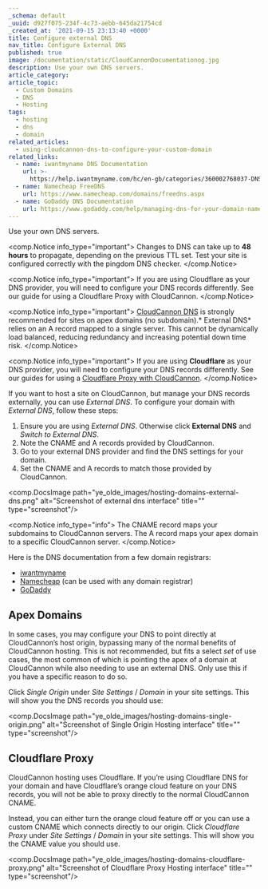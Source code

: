```yaml
---
_schema: default
_uuid: d927f075-234f-4c73-aebb-645da21754cd
_created_at: '2021-09-15 23:13:40 +0000'
title: Configure external DNS
nav_title: Configure External DNS
published: true
image: /documentation/static/CloudCannonDocumentationog.jpg
description: Use your own DNS servers.
article_category:
article_topic:
  - Custom Domains
  - DNS
  - Hosting
tags:
  - hosting
  - dns
  - domain
related_articles:
  - using-cloudcannon-dns-to-configure-your-custom-domain
related_links:
  - name: iwantmyname DNS Documentation
    url: >-
      https://help.iwantmyname.com/hc/en-gb/categories/360002768037-DNS-Nameservers
  - name: Namecheap FreeDNS
    url: https://www.namecheap.com/domains/freedns.aspx
  - name: GoDaddy DNS Documentation
    url: https://www.godaddy.com/help/managing-dns-for-your-domain-names-680
---
```

Use your own DNS servers.

<comp.Notice info_type="important">
  Changes to DNS can take up to **48 hours** to propagate, depending on the previous TTL set. Test your site is configured correctly with the pingdom DNS checker.
</comp.Notice>

<comp.Notice info_type="important">
  If you are using Cloudflare as your DNS provider, you will need to configure your DNS records differently. See our guide for using a Cloudflare Proxy with CloudCannon.
</comp.Notice>

<comp.Notice info_type="important">
  [CloudCannon DNS](/documentation/articles/configure-cloudcannon-dns/) is strongly recommended for sites on apex domains (no subdomain).\* External DNS\* relies on an A record mapped to a single server. This cannot be dynamically load balanced, reducing redundancy and increasing potential down time risk.
</comp.Notice>

<comp.Notice info_type="important">
  If you are using **Cloudflare** as your DNS provider, you will need to configure your DNS records differently. See our guides for using a [Cloudflare Proxy with CloudCannon](#cloudflare-proxy).
</comp.Notice>

If you want to host a site on CloudCannon, but manage your DNS records externally, you can use *External DNS*. To configure your domain with *External DNS*, follow these steps:

1. Ensure you are using *External DNS*. Otherwise click **External DNS** and *Switch to External DNS*.
2. Note the CNAME and A records provided by CloudCannon.
3. Go to your external DNS provider and find the DNS settings for your domain.
4. Set the CNAME and A records to match those provided by CloudCannon.

<comp.DocsImage path="ye_olde_images/hosting-domains-external-dns.png" alt="Screenshot of external dns interface" title="" type="screenshot"/>

<comp.Notice info_type="info">
  The CNAME record maps your subdomains to CloudCannon servers. The A record maps your apex domain to a specific CloudCannon server.
</comp.Notice>

Here is the DNS documentation from a few domain registrars:

* [iwantmyname](https://help.iwantmyname.com/hc/en-gb/categories/360002768037-DNS-Nameservers)
* [Namecheap](https://www.namecheap.com/domains/freedns.aspx) (can be used with any domain registrar)
* [GoDaddy](https://www.godaddy.com/help/managing-dns-for-your-domain-names-680)

## Apex Domains

In some cases, you may configure your DNS to point directly at CloudCannon’s host origin, bypassing many of the normal benefits of CloudCannon hosting. This is not recommended, but fits a select *set* of use cases, the most common of which is pointing the apex of a domain at CloudCannon while also needing to use an external DNS. Only use this if you have a specific reason to do so.

Click *Single Origin* under *Site Settings* / *Domain* in your site settings. This will show you the DNS records you should use:

<comp.DocsImage path="ye_olde_images/hosting-domains-single-origin.png" alt="Screenshot of Single Origin Hosting interface" title="" type="screenshot"/>

## Cloudflare Proxy

CloudCannon hosting uses Cloudflare. If you’re using Cloudflare DNS for your domain and have Cloudflare’s orange cloud feature on your DNS records, you will not be able to proxy directly to the normal CloudCannon CNAME.

Instead, you can either turn the orange cloud feature off or you can use a custom CNAME which connects directly to our origin. Click *Cloudflare Proxy* under *Site Settings* / *Domain* in your site settings. This will show you the CNAME value you should use.

<comp.DocsImage path="ye_olde_images/hosting-domains-cloudflare-proxy.png" alt="Screenshot of Cloudflare Proxy Hosting interface" title="" type="screenshot"/>